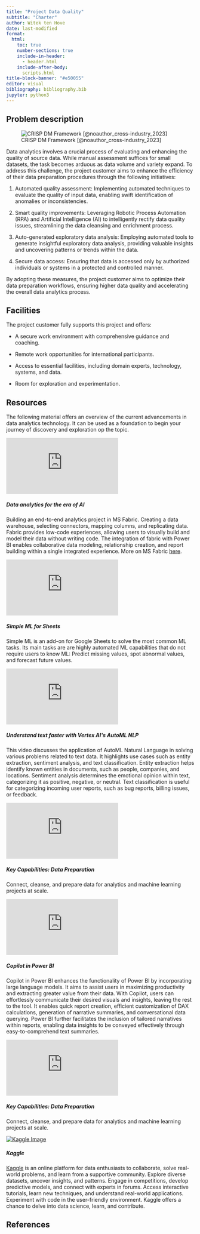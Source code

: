 ```yaml
---
title: "Project Data Quality"
subtitle: "Charter"
author: Witek ten Hove
date: last-modified
format:
  html:
    toc: true
    number-sections: true
    include-in-header:
      - header.html
    include-after-body:
      scripts.html
title-block-banner: "#e50055"
editor: visual
bibliography: bibliography.bib
jupyter: python3
---
```


## Problem description

![CRISP DM Framework [@noauthor_cross-industry_2023]](https://www.datascience-pm.com/wp-content/uploads/2021/02/CRISP-DM.png){#fig-crispdm .m-5 .w-75 onclick="toggleImageSize(\"fig-crispdm\")" title="Click to enlarge" style="cursor: zoom-in;"}

Data analytics involves a crucial process of evaluating and enhancing the quality of source data. While manual assessment suffices for small datasets, the task becomes arduous as data volume and variety expand. To address this challenge, the project customer aims to enhance the efficiency of their data preparation procedures through the following initiatives:

1.  Automated quality assessment: Implementing automated techniques to evaluate the quality of input data, enabling swift identification of anomalies or inconsistencies.

2.  Smart quality improvements: Leveraging Robotic Process Automation (RPA) and Artificial Intelligence (AI) to intelligently rectify data quality issues, streamlining the data cleansing and enrichment process.

3.  Auto-generated exploratory data analysis: Employing automated tools to generate insightful exploratory data analysis, providing valuable insights and uncovering patterns or trends within the data.

4.  Secure data access: Ensuring that data is accessed only by authorized individuals or systems in a protected and controlled manner.

By adopting these measures, the project customer aims to optimize their data preparation workflows, ensuring higher data quality and accelerating the overall data analytics process.

## Facilities

The project customer fully supports this project and offers:

-   A secure work environment with comprehensive guidance and coaching.

-   Remote work opportunities for international participants.

-   Access to essential facilities, including domain experts, technology, systems, and data.

-   Room for exploration and experimentation.

## Resources

The following material offers an overview of the current advancements in data analytics technology. It can be used as a foundation to begin your journey of discovery and exploration op the topic.

```{=html}
<div class="card m-5 w-75">
<div class="ratio ratio-16x9">
  <iframe src="https://www.youtube.com/embed/KswXd7tnJko" allowfullscreen frameborder=0></iframe>
</div>
  <div class="card-body">
    <h5 class="card-title">Data analytics for the era of AI</h5>
    <p class="card-text">Building an end-to-end analytics project in MS Fabric. Creating a data warehouse, selecting connectors, mapping columns, and replicating data. Fabric provides low-code experiences, allowing users to visually build and model their data without writing code. The integration of fabric with Power BI enables collaborative data modeling, relationship creation, and report building within a single integrated experience. More on MS Fabric <a href="https://www.microsoft.com/en-us/microsoft-fabric" target="_blank">here</a>.</p>
  </div>
</div>
```
```{=html}
<div class="card m-5 w-75">
<div class="ratio ratio-16x9">
  <iframe src="https://www.youtube.com/embed/GYCORMNr_IU" allowfullscreen frameborder=0></iframe>
</div>
  <div class="card-body">
    <h5 class="card-title">Simple ML for Sheets</h5>
    <p class="card-text">Simple ML is an add-on for Google Sheets to solve the most common ML tasks. Its main tasks are are highly automated ML capabilities that do not require users to know ML: Predict missing values, spot abnormal values, and forecast future values.</p>
  </div>
</div>
```
```{=html}
<div class="card m-5 w-75">
<div class="ratio ratio-16x9">
  <iframe src="https://www.youtube.com/embed/K7GPVZZiC6s" allowfullscreen frameborder=0></iframe>
</div>
  <div class="card-body">
    <h5 class="card-title">Understand text faster with Vertex AI's AutoML NLP</h5>
    <p class="card-text">This video discusses the application of AutoML Natural Language in solving various problems related to text data. It highlights use cases such as entity extraction, sentiment analysis, and text classification. Entity extraction helps identify known entities in documents, such as people, companies, and locations. Sentiment analysis determines the emotional opinion within text, categorizing it as positive, negative, or neutral. Text classification is useful for categorizing incoming user reports, such as bug reports, billing issues, or feedback.</p>
  </div>
</div>
```
```{=html}
<div class="card m-5 w-75">
<div class="ratio ratio-16x9">
  <iframe src="https://www.youtube.com/embed/MxKNdVNyLJY" allowfullscreen frameborder=0></iframe>
</div>
  <div class="card-body">
    <h5 class="card-title">Key Capabilities: Data Preparation</h5>
    <p class="card-text">Connect, cleanse, and prepare data for analytics and machine learning projects at scale.</p>
  </div>
</div>
```
```{=html}
<div class="card m-5 w-75">
<div class="ratio ratio-16x9">
  <iframe src="https://www.youtube.com/embed/wr__6tM5U6I" allowfullscreen frameborder=0></iframe>
</div>
  <div class="card-body">
    <h5 class="card-title">Copilot in Power BI</h5>
    <p class="card-text">Copilot in Power BI enhances the functionality of Power BI by incorporating large language models. It aims to assist users in maximizing productivity and extracting greater value from their data. With Copilot, users can effortlessly communicate their desired visuals and insights, leaving the rest to the tool. It enables quick report creation, efficient customization of DAX calculations, generation of narrative summaries, and conversational data querying. Power BI further facilitates the inclusion of tailored narratives within reports, enabling data insights to be conveyed effectively through easy-to-comprehend text summaries.</p>
  </div>
</div>
```
```{=html}
<div class="card m-5 w-75">
<div class="ratio ratio-16x9">
  <iframe src="https://www.youtube.com/embed/MxKNdVNyLJY" allowfullscreen frameborder=0></iframe>
</div>
  <div class="card-body">
    <h5 class="card-title">Key Capabilities: Data Preparation</h5>
    <p class="card-text">Connect, cleanse, and prepare data for analytics and machine learning projects at scale.</p>
  </div>
</div>
```
```{=html}
<div class="card m-5 w-75">
<div class="ratio ratio-16x9">
  <a href="https://www.kaggle.com/" target="_blank"><img src="kaggle.gif" class="img-fluid rounded-start" alt="Kaggle Image"></a>
</div>
  <div class="card-body">
    <h5 class="card-title">Kaggle</h5>
    <p class="card-text"><a href="https://www.kaggle.com/" target="_blank">Kaggle</a> is an online platform for data enthusiasts to collaborate, solve real-world problems, and learn from a supportive community. Explore diverse datasets, uncover insights, and patterns. Engage in competitions, develop predictive models, and connect with experts in forums. Access interactive tutorials, learn new techniques, and understand real-world applications. Experiment with code in the user-friendly environment. Kaggle offers a chance to delve into data science, learn, and contribute.</p>
  </div>
</div>
```

## References

::: {#refs}
:::